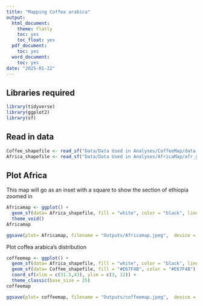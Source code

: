 ```yaml
---
title: "Mapping Coffea arabica"
output:
  html_document:
    theme: flatly
    toc: yes
    toc_float: yes
  pdf_document:
    toc: yes
  word_document:
    toc: yes
date: "2025-01-22"
---
```


## Libraries required
```r
library(tidyverse)
library(ggplot2)
library(sf)
```

## Read in data
```r
Coffee_shapefile <- read_sf("Data/Data Used in Analyses/CoffeeMap/data_0.shp")
Africa_shapefile <- read_sf("Data/Data Used in Analyses/AfricaMap/afr_g2014_2013_0.shp")
```

## Plot Africa

This map will go as an inset with a square to show the section of ethiopia zoomed in
```r
Africamap <- ggplot() +
  geom_sf(data= Africa_shapefile, fill = "white", color = "black", linewidth = 1.1) +
  theme_void()
Africamap

ggsave(plot= Africamap, filename = "Outputs/Africamap.jpeg",  device = "jpeg", width = 10, height = 10)
```


Plot coffea arabica's distribution


```r
coffeemap <- ggplot() +
  geom_sf(data= Africa_shapefile, fill = "white", color = "black", linewidth = 1.1) +
  geom_sf(data= Coffee_shapefile, fill = "#E67F4B", color = "#E67F4B") +
  coord_sf(xlim = c(31.5,43), ylim = c(3, 12)) +
  theme_classic(base_size = 25)
coffeemap

ggsave(plot= coffeemap, filename = "Outputs/coffeemap.jpeg",  device = "jpeg", width = 10, height = 10)
```


